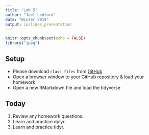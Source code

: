 ```yaml
---
title: "Lab 5"
author: "Joel Ledford"
date: "Winter 2019"
output: ioslides_presentation
---
```


```r
knitr::opts_chunk$set(echo = FALSE)
library("jpeg")
```

## Setup
- Please download `class_files` from [GitHub](https://github.com/FRS417-DataScienceBiologists)
- Open a browser window to your GitHub repository & load your homework
- Open a new RMarkdown file and load the tidyverse

## Today
1. Review any homework questions.
2. Learn and practice dplyr.
3. Learn and practice tidyr.